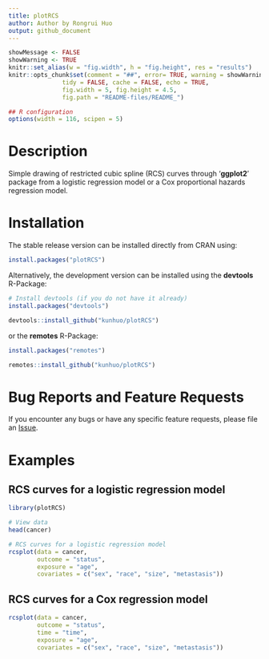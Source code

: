 ```yaml
---
title: plotRCS
author: Author by Rongrui Huo
output: github_document
---
```


```r
showMessage <- FALSE
showWarning <- TRUE
knitr::set_alias(w = "fig.width", h = "fig.height", res = "results")
knitr::opts_chunk$set(comment = "##", error= TRUE, warning = showWarning, message = showMessage,
               tidy = FALSE, cache = FALSE, echo = TRUE,
               fig.width = 5, fig.height = 4.5,
               fig.path = "README-files/README_")

## R configuration
options(width = 116, scipen = 5)
```

# Description

Simple drawing of restricted cubic spline (RCS) curves through '**ggplot2**' package from a logistic regression model or a Cox proportional hazards regression model.

# Installation

The stable release version can be installed directly from CRAN using:
```r
install.packages("plotRCS")
```

Alternatively, the development version can be installed using the **devtools** R-Package:
```r
# Install devtools (if you do not have it already)
install.packages("devtools")

devtools::install_github("kunhuo/plotRCS")
```

or the **remotes** R-Package:
```r
install.packages("remotes")

remotes::install_github("kunhuo/plotRCS")
```

# Bug Reports and Feature Requests

If you encounter any bugs or have any specific feature requests, please file an [Issue](https://github.com/KunHuo/plotRCS/issues).

# Examples

## RCS curves for a logistic regression model

```r
library(plotRCS)

# View data
head(cancer)

# RCS curves for a logistic regression model
rcsplot(data = cancer,
        outcome = "status",
        exposure = "age",
        covariates = c("sex", "race", "size", "metastasis"))
```


## RCS curves for a Cox regression model

```r
rcsplot(data = cancer,
        outcome = "status",
        time = "time",
        exposure = "age",
        covariates = c("sex", "race", "size", "metastasis"))
```

